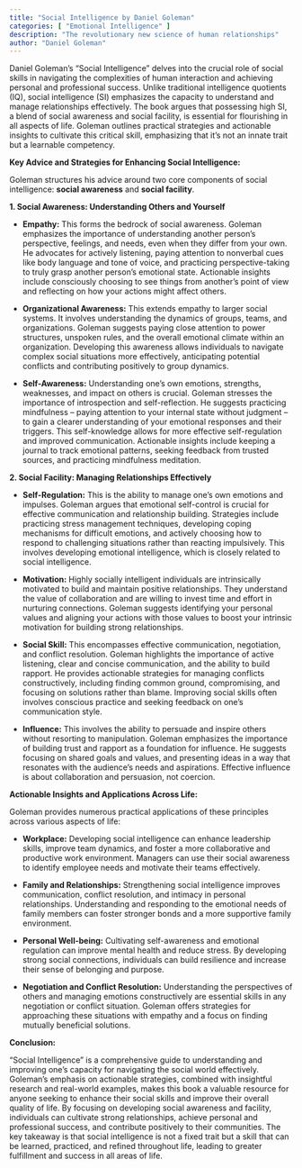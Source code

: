 ```yaml
---
title: "Social Intelligence by Daniel Goleman"
categories: [ "Emotional Intelligence" ]
description: "The revolutionary new science of human relationships"
author: "Daniel Goleman"
---
```

Daniel Goleman's "Social Intelligence" delves into the crucial role of social skills in navigating the complexities of human interaction and achieving personal and professional success.  Unlike traditional intelligence quotients (IQ), social intelligence (SI) emphasizes the capacity to understand and manage relationships effectively. The book argues that possessing high SI, a blend of social awareness and social facility, is essential for flourishing in all aspects of life. Goleman outlines practical strategies and actionable insights to cultivate this critical skill, emphasizing that it's not an innate trait but a learnable competency.

**Key Advice and Strategies for Enhancing Social Intelligence:**

Goleman structures his advice around two core components of social intelligence: **social awareness** and **social facility**.  

**1. Social Awareness:  Understanding Others and Yourself**

* **Empathy:** This forms the bedrock of social awareness.  Goleman emphasizes the importance of understanding another person's perspective, feelings, and needs, even when they differ from your own.  He advocates for actively listening, paying attention to nonverbal cues like body language and tone of voice, and practicing perspective-taking to truly grasp another person's emotional state.  Actionable insights include consciously choosing to see things from another's point of view and reflecting on how your actions might affect others.

* **Organizational Awareness:**  This extends empathy to larger social systems.  It involves understanding the dynamics of groups, teams, and organizations.  Goleman suggests paying close attention to power structures, unspoken rules, and the overall emotional climate within an organization.  Developing this awareness allows individuals to navigate complex social situations more effectively, anticipating potential conflicts and contributing positively to group dynamics.

* **Self-Awareness:**  Understanding one's own emotions, strengths, weaknesses, and impact on others is crucial.  Goleman stresses the importance of introspection and self-reflection.  He suggests practicing mindfulness – paying attention to your internal state without judgment – to gain a clearer understanding of your emotional responses and their triggers.  This self-knowledge allows for more effective self-regulation and improved communication.  Actionable insights include keeping a journal to track emotional patterns, seeking feedback from trusted sources, and practicing mindfulness meditation.

**2. Social Facility: Managing Relationships Effectively**

* **Self-Regulation:** This is the ability to manage one's own emotions and impulses.  Goleman argues that emotional self-control is crucial for effective communication and relationship building.  Strategies include practicing stress management techniques, developing coping mechanisms for difficult emotions, and actively choosing how to respond to challenging situations rather than reacting impulsively.  This involves developing emotional intelligence, which is closely related to social intelligence.

* **Motivation:**  Highly socially intelligent individuals are intrinsically motivated to build and maintain positive relationships.  They understand the value of collaboration and are willing to invest time and effort in nurturing connections.  Goleman suggests identifying your personal values and aligning your actions with those values to boost your intrinsic motivation for building strong relationships.

* **Social Skill:** This encompasses effective communication, negotiation, and conflict resolution.  Goleman highlights the importance of active listening, clear and concise communication, and the ability to build rapport.  He provides actionable strategies for managing conflicts constructively, including finding common ground, compromising, and focusing on solutions rather than blame.  Improving social skills often involves conscious practice and seeking feedback on one's communication style.

* **Influence:**  This involves the ability to persuade and inspire others without resorting to manipulation.  Goleman emphasizes the importance of building trust and rapport as a foundation for influence.  He suggests focusing on shared goals and values, and presenting ideas in a way that resonates with the audience's needs and aspirations.  Effective influence is about collaboration and persuasion, not coercion.


**Actionable Insights and Applications Across Life:**

Goleman provides numerous practical applications of these principles across various aspects of life:

* **Workplace:**  Developing social intelligence can enhance leadership skills, improve team dynamics, and foster a more collaborative and productive work environment.  Managers can use their social awareness to identify employee needs and motivate their teams effectively.

* **Family and Relationships:**  Strengthening social intelligence improves communication, conflict resolution, and intimacy in personal relationships.  Understanding and responding to the emotional needs of family members can foster stronger bonds and a more supportive family environment.

* **Personal Well-being:**  Cultivating self-awareness and emotional regulation can improve mental health and reduce stress.  By developing strong social connections, individuals can build resilience and increase their sense of belonging and purpose.

* **Negotiation and Conflict Resolution:**  Understanding the perspectives of others and managing emotions constructively are essential skills in any negotiation or conflict situation.  Goleman offers strategies for approaching these situations with empathy and a focus on finding mutually beneficial solutions.


**Conclusion:**

"Social Intelligence" is a comprehensive guide to understanding and improving one's capacity for navigating the social world effectively.  Goleman's emphasis on actionable strategies, combined with insightful research and real-world examples, makes this book a valuable resource for anyone seeking to enhance their social skills and improve their overall quality of life.  By focusing on developing social awareness and facility, individuals can cultivate strong relationships, achieve personal and professional success, and contribute positively to their communities. The key takeaway is that social intelligence is not a fixed trait but a skill that can be learned, practiced, and refined throughout life, leading to greater fulfillment and success in all areas of life.


